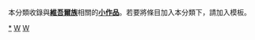 {{Catnav|頁面分類|各種主題的頁面分類|按國家分類|各國人物|突厥人|维吾尔族}}
{{Catnav|頁面分類|人类社会|人物|各國人物|突厥人|维吾尔族}}
{{Catnav|頁面分類|人物|各國人物|突厥人|维吾尔族}}
{{hidden category}}
本分類收錄與'''[[維吾爾族|維吾爾族]]'''相關的'''[[Wikipedia:小作品|小作品]]'''。若要將條目加入本分類下，請加入'''{{tl|維吾爾人小作品}}'''模板。

[[Category:維吾爾族|*]]
[[Category:族群小作品|W]]
[[Category:小作品类别|W]]